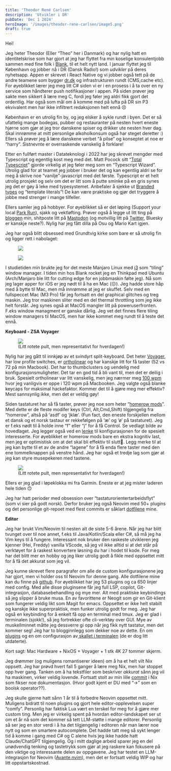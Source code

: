 ```yaml
---
title: 'Theodor René Carlsen'
description: 'Utvikler i DR'
pubDate: 'Dec 1 2024'
heroImage: '/images/theodor-rene-carlsen/image5.png'
draft: true
---
```









<Question1/>

Hei!

Jeg heter Theodor (Eller “Theo” her i Danmark) og har nylig hatt en identitetskrise som har gjort at jeg har flyttet fra min koselige konsulentjobb sammen med fine folk i [Blank](https://www.blank.no/menneskene), til et helt nytt land. I januar flyttet jeg til København og jobber nå i DR (Dansk Radio!) som _udvikler_ på deres nyhetsapp. Appen er skrevet i React Native og vi jobber også tett på de andre teamene som bygger [dr.dk](https://www.dr.dk/) og infrastrukturen rundt (CMS,cache etc). For øyeblikket lærer jeg meg litt C# siden vi er i en prosess i å ta over en ny service som håndterer push notifikasjoner i appen. På siden prøver jeg sakte men sikkert å lære meg C, fordi jeg føler jeg aldri fikk gjort det ordentlig. Har også som mål om å komme med på lufta på DR sin P3 ekvivalent men har ikke infiltrert redaksjonen helt ennå 😣

København er en utrolig fin by, og jeg elsker å sykle rundt i byen. Det er så ufattelig mange bodegas, pubber og restauranter på nesten hvert eneste hjørne som gjør at jeg tror danskene spiser og drikker ute nesten hver dag. Skal innrømme at mitt personlige alkoholkonsum også har steget deretter :) Ellers så prøver jeg å lære danskene verbet “å pilse” og konseptet at noe er “harry”. Sistnevnte er overraskende vanskelig å forklare!

Etter en fullført master i Datateknologi i 2022 har jeg skrevet mengder med Typescript og egentlig kost meg med det. Matt Pocock sitt “[Total Typescript](https://www.totaltypescript.com/)” gjorde virkelig at jeg føler meg som en “Typescript Wizard”. Utrolig glad for at teamet jeg jobber i bruker det og kan egentlig aldri se for meg å skrive noe “vanilje”-javascript  med det første. Typescript er et helt utrolig prosjekt og selv om det er litt som å putte sminke på en gris synes jeg det er gøy å leke med typesystemet. Anbefaler å sjekke ut [Branded types](https://egghead.io/blog/using-branded-types-in-typescript) og “template literals”! De kan være praktiske og gjør det tryggere å jobbe med strenger i mange tilfeller.

Ellers samler jeg på hobbyer. For øyeblikket så er det løping (Support your local  [Park Run](https://www.parkrun.no/)), sjakk og vektløfting. Prøver også å legge ut litt ting på [bloggen](https://blog.theodorc.no/) min, shitposte litt på [Mastodon](https://snabelen.no/@theodorc) (og motvillig litt på [Twitter](https://x.com/theodorc_), Bluesky er kanskje neste?). Nylig har jeg fått dilla på Osu og Mario Kart igjen.

Jeg har også blitt obsessed med Grundtvig kirke som bare er så utrolig fin og ligger rett i nabolaget:

<figure>
    <img src='/images/theodor-rene-carlsen/image1.jpg'/>
</figure>

<figure>
    <img src='/images/theodor-rene-carlsen/image2.jpg'/>
</figure>


<Question2/>

I studietiden min brukte jeg for det meste Manjaro Linux med [i3](https://i3wm.org/) som “tiling” window manager. I tiden min hos Blank rocket jeg en Thinkpad med Ubuntu (Arch/Manjaro ble litt for cutting edge for en jobbmaskin følte jeg). Nå som jeg lager apper for iOS er jeg nødt til å ha en Mac (😔). Jeg hadde store håp med å bytte til Mac, men må innrømme at jeg er skuffet. Selv med en fullspeccet Mac (M3 Pro) får jeg fortsatt en del graphical glitches og treg maskin. Jeg tror maskinen sliter med en del thermal throttling som jeg ikke helt forstår. Jeg synes også at MacOS mangler litt på poweruserfronten. F.eks window managment er ganske dårlig. Jeg vet det finnes flere tiling window managers til MacOS, men har ikke kommet meg rundt til å teste det ennå.

**Keyboard - ZSA Voyager**

<figure>
    <img src='/images/theodor-rene-carlsen/image4.png'/>
    <figcaption>
        (Litt rotete pult, men representativt for hverdagen!)
    </figcaption>
</figure>

Nylig har jeg gått til innkjøp av et svindyrt split-keyboard. Det heter [Voyager](https://www.zsa.io/voyager), har low profile switches, er [ortholinear](https://www.daskeyboard.com/blog/what-is-an-ortholinear-keyboard/) og har kanskje litt for få taster (52 vs 72 på min Macbook). Det har to thumbclusters og uendelig med konfigurasjonsmuligheter. Det tar en god tid å bli vant til, men det er deilig i bruk. Spesielt ortholinear var litt vanskelig, men jeg nærmer meg [100 wpm](https://monkeytype.com/profile/theodorc) hvor jeg vanligvis er oppe i 120 wpm på Macbooken. Jeg valgte også blanke keycaps for maksimal hackefaktor. Kommer det til å gjøre meg mer effektiv? Mest sannsynlig ikke, men det er veldig gøy!

Siden tastaturet har så få taster, prøver jeg noe som heter “[homerow mods](https://precondition.github.io/home-row-mods)”. Med dette er de fleste modifer keys (Ctrl, Alt,Cmd,Shift) tilgjengelig fra “homerow”, altså på ‘asdf’ og ‘jklæ’. (Fun fact, den eneste forskjellen mellom et dansk og et norsk tastaur er rekkefølgen på ‘æ’ og ‘ø’ på tastaturet). Jeg er f.eks nødt til å holde inne “f” eller “j” for å få Control. Se vedlagt bilde av hovedlaget. Jeg legger også ved en [lenke](https://configure.zsa.io/voyager/layouts/ZRY0e/BDLDv/0) til konfigurasjonen for de spesielt interesserte. For øyeblikket er homerow mods bare en ekstra kognitiv last, men jeg er optimistisk om at det skal bli effektiv til slutt🤞. Legg merke til at jeg kan bytte til et av de andre “lagene” for å få enda flere taster med den ene tommelknappen på venstre hånd. Jeg har også et tredje lag som gjør at jeg kan styre musepekeren med tastene.


<figure>
    <img src='/images/theodor-rene-carlsen/image3.png'/>
    <figcaption>
        (Litt rotete pult, men representativt for hverdagen!)
    </figcaption>
</figure>

Ellers er jeg glad i løpeklokka mi fra Garmin. Eneste er at jeg mister laderen hele tiden 🙃


<Question3/>

Jeg har hatt perioder med obsession over “tastaturorientertarbeidsflyt” (som vi sier på godt norsk). Derfor bruker jeg også Neovim med 50+ plugins og det personlige git-repoet med flest commits er såklart [dotfilene](https://github.com/theodorrene/dotfiles) mine.

**Editor**

Jeg har brukt Vim/Neovim til nesten alt de siste 5-6  årene. Når jeg har blitt tvunget over til noe annet, f.eks til Java/Kotlin/Scala eller C#, så må jeg ha Vim keys til å fungere. Interessant nok bruker den raskeste utvikleren jeg kjenner (Hei, Freddy) vanilla VScode, så jeg vil ikke alltid si at det står på verktøyet for å raskest konvertere løsning du har i hodet til kode. For meg har det blitt mer en hobby og jeg liker utrolig godt å fikle med oppsettet mitt for å få det akkurat som jeg vil.

Jeg kunne skrevet flere paragrafer om alle de custom konfigurasjonene jeg har gjort, men vi holder oss til Neovim for denne gang. Alle dotfilene mine kan du finne på [github](https://github.com/theodorrene/dotfiles). For øyeblikket har jeg 53 plugins og ca 650 linjer med config. Med alle disse pluginsene får jeg full LSP, copilot, Git-integrasjon, databasebehandling og mye mer. Alt med praktiske keybindings så jeg slipper å bruke musa. En av favorittene er Neogit som gir en Git-klient som fungerer veldig likt som Magit for emacs. Oppsettet er ikke helt stabilt og kanskje ikke superpraktisk, men funker utrolig godt for meg. Jeg har også en keybinding for å enkelt få opp en terminal med tmux. Jeg er glad i terminalen (sjokk!), så jeg fortrekker ofte cli-verktøy over GUI. Mye av muskellminnet måtte jeg dessverre gi opp når jeg fikk nytt tastatur, men det kommer seg! Jeg har to blogginnlegg som dekker noe av dette. En om [plugins](https://blog.theodorc.no/posts/top5-nvim-plugins/) og en om configurasjon av[ skallet i terminalen](https://blog.theodorc.no/posts/whats_that_config_1/) (de er dog litt utdaterte).



<Question4/>

Kort sagt: Mac Hardware + NixOS + Voyager + 1 stk 4K 27 tommer skjerm.

Jeg drømmer (og muligens romantiserer ideen) om å ha et helt vilt Nix oppsett. Jeg har prøvd hvert fall 5 ganger å lære meg Nix, men har stoppet opp hver gang. Tanken om å ha tekstfiler som beskriver *akkurat* sånn jeg vil ha maskinen, virker veldig lovende. Fortsatt stolt av min lille [commit](https://github.com/NixOS/nix/pull/5899) i Nix som fikser noe dokumentasjon. (Hvor godt kjent er DU med “->” som en boolsk operator??).

Jeg skulle gjerne hatt sånn 1 år til å forbedre Neovim oppsettet mitt. Muligens bidratt til noen plugins og gjort hele editor-opplevelsen super “comfy”. Personlig har faktisk Lua vært en terskel for meg for å gjøre mer custom ting. Men jeg er virkelig spent på hvordan editor-landskapet ser ut om et år nå som det kommer så tett LLM-støtte i mange editorer. Personlig så ser jeg en stor verdi i å ha det tilgjengelig i editoren når man lærer noe nytt og som en smartere autocomplete. Det hadde tatt meg så sykt lenger tid å komme i gang med C# og C alene hvis jeg ikke hadde hatt Claude/ChatGPT tilgjengelig. Og i mitt daglige arbeid sparer jeg en del unødvendig tenking og tastetrykk som gjør at jeg raskere kan fokusere på den viktige og interessante delen av oppgavene. Jeg har testet en LLM-integrasjon for Neovim ([Avante.nvim](https://github.com/yetone/avante.nvim)), men det er fortsatt veldig WIP og har litt oppstartskostnad.